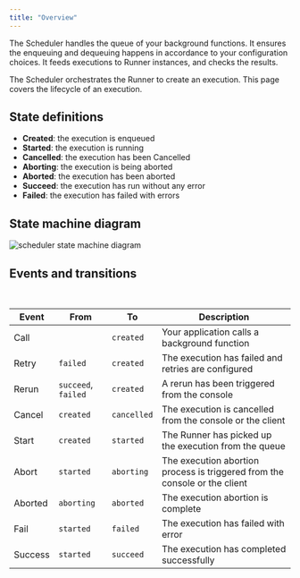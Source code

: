 ```yaml
---
title: "Overview"
---
```


The Scheduler handles the queue of your background functions. It ensures the
enqueuing and dequeuing happens in accordance to your configuration choices. It
feeds executions to Runner instances, and checks the results.

The Scheduler orchestrates the Runner to create an execution. This
page covers the lifecycle of an execution.

## State definitions

- **Created**: the execution is enqueued
- **Started**: the execution is running
- **Cancelled**: the execution has been Cancelled
- **Aborting**: the execution is being aborted
- **Aborted**: the execution has been aborted
- **Succeed**: the execution has run without any error
- **Failed**: the execution has failed with errors

## State machine diagram

![scheduler state machine diagram](/images/platform/scheduler/state-machine.svg)

## Events and transitions

<br />

| Event   | From                | To          | Description                                                                |
| ------- | ------------------- | ----------- | -------------------------------------------------------------------------- |
| Call    |                     | `created`   | Your application calls a background function                               |
| Retry   | `failed`            | `created`   | The execution has failed and retries are configured                        |
| Rerun   | `succeed`, `failed` | `created`   | A rerun has been triggered from the console                                |
| Cancel  | `created`           | `cancelled` | The execution is cancelled from the console or the client                  |
| Start   | `created`           | `started`   | The Runner has picked up the execution from the queue                      |
| Abort   | `started`           | `aborting`  | The execution abortion process is triggered from the console or the client |
| Aborted | `aborting`          | `aborted`   | The execution abortion is complete                                         |
| Fail    | `started`           | `failed`    | The execution has failed with error                                        |
| Success | `started`           | `succeed`   | The execution has completed successfully                                   |
